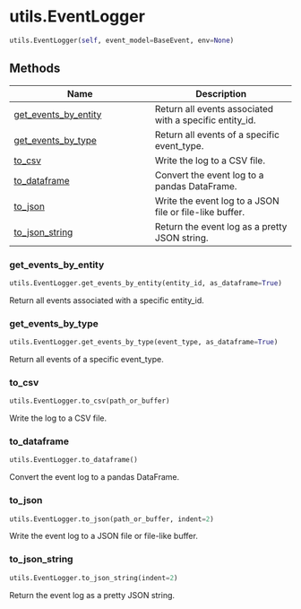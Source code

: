 # utils.EventLogger { #vidigi.utils.EventLogger }

```python
utils.EventLogger(self, event_model=BaseEvent, env=None)
```



## Methods

| Name | Description |
| --- | --- |
| [get_events_by_entity](#vidigi.utils.EventLogger.get_events_by_entity) | Return all events associated with a specific entity_id. |
| [get_events_by_type](#vidigi.utils.EventLogger.get_events_by_type) | Return all events of a specific event_type. |
| [to_csv](#vidigi.utils.EventLogger.to_csv) | Write the log to a CSV file. |
| [to_dataframe](#vidigi.utils.EventLogger.to_dataframe) | Convert the event log to a pandas DataFrame. |
| [to_json](#vidigi.utils.EventLogger.to_json) | Write the event log to a JSON file or file-like buffer. |
| [to_json_string](#vidigi.utils.EventLogger.to_json_string) | Return the event log as a pretty JSON string. |

### get_events_by_entity { #vidigi.utils.EventLogger.get_events_by_entity }

```python
utils.EventLogger.get_events_by_entity(entity_id, as_dataframe=True)
```

Return all events associated with a specific entity_id.

### get_events_by_type { #vidigi.utils.EventLogger.get_events_by_type }

```python
utils.EventLogger.get_events_by_type(event_type, as_dataframe=True)
```

Return all events of a specific event_type.

### to_csv { #vidigi.utils.EventLogger.to_csv }

```python
utils.EventLogger.to_csv(path_or_buffer)
```

Write the log to a CSV file.

### to_dataframe { #vidigi.utils.EventLogger.to_dataframe }

```python
utils.EventLogger.to_dataframe()
```

Convert the event log to a pandas DataFrame.

### to_json { #vidigi.utils.EventLogger.to_json }

```python
utils.EventLogger.to_json(path_or_buffer, indent=2)
```

Write the event log to a JSON file or file-like buffer.

### to_json_string { #vidigi.utils.EventLogger.to_json_string }

```python
utils.EventLogger.to_json_string(indent=2)
```

Return the event log as a pretty JSON string.